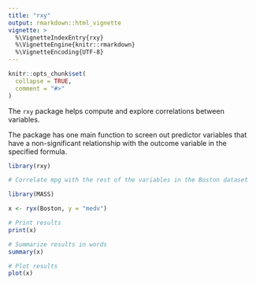 ```yaml
---
title: "rxy"
output: rmarkdown::html_vignette
vignette: >
  %\VignetteIndexEntry{rxy}
  %\VignetteEngine{knitr::rmarkdown}
  %\VignetteEncoding{UTF-8}
---
```


```r
knitr::opts_chunk$set(
  collapse = TRUE,
  comment = "#>"
)
```

The `rxy` package helps compute and explore correlations between variables.

The package has one main function to screen out predictor variables that have a non-significant relationship with the outcome variable in the specified formula.

```r
library(rxy)

# Correlate mpg with the rest of the variables in the Boston dataset

library(MASS)

x <- ryx(Boston, y = "medv")

# Print results
print(x)

# Summarize results in words
summary(x)

# Plot results
plot(x)
```

